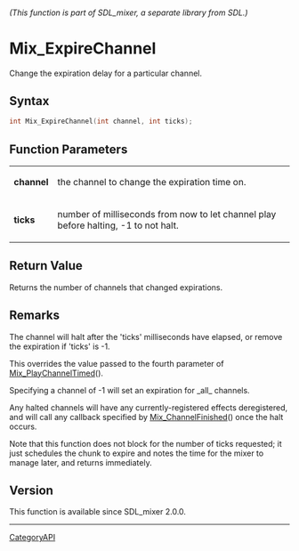 ====== (This function is part of SDL_mixer, a separate library from SDL.) ======
= Mix_ExpireChannel =

Change the expiration delay for a particular channel.

== Syntax ==

<syntaxhighlight lang='c'>
int Mix_ExpireChannel(int channel, int ticks);
</syntaxhighlight>

== Function Parameters ==

{|
|'''channel'''
|the channel to change the expiration time on.
|-
|'''ticks'''
|number of milliseconds from now to let channel play before halting, -1 to not halt.
|}

== Return Value ==

Returns the number of channels that changed expirations.

== Remarks ==

The channel will halt after the 'ticks' milliseconds have elapsed, or
remove the expiration if 'ticks' is -1.

This overrides the value passed to the fourth parameter of
[[Mix_PlayChannelTimed]]().

Specifying a channel of -1 will set an expiration for _all_ channels.

Any halted channels will have any currently-registered effects
deregistered, and will call any callback specified by
[[Mix_ChannelFinished]]() once the halt occurs.

Note that this function does not block for the number of ticks requested;
it just schedules the chunk to expire and notes the time for the mixer to
manage later, and returns immediately.

== Version ==

This function is available since SDL_mixer 2.0.0.

----
[[CategoryAPI]]


